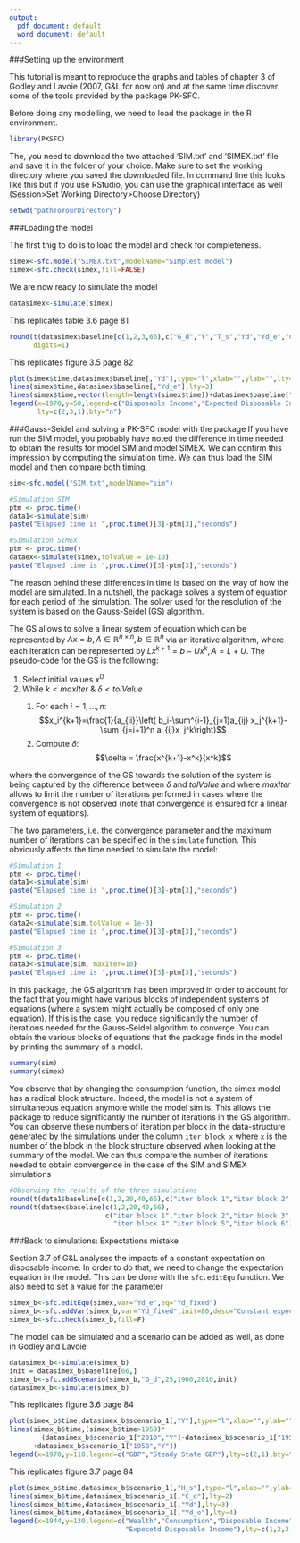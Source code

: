 ```yaml
---
output:
  pdf_document: default
  word_document: default
---
```


###Setting up the environment

This tutorial is meant to reproduce the graphs and tables of chapter 3 of Godley and Lavoie (2007, G&L for now on) and at the same time discover some of the tools provided by the package PK-SFC. 

Before doing any modelling, we need to load the package in the R environment. 
```r
library(PKSFC)
```

The, you need to download the two attached 'SIM.txt' and 'SIMEX.txt' file and save it in the folder of your choice. Make sure to set the working directory where you saved the downloaded file. In command line this looks like this but if you use RStudio, you can use the graphical interface as well (Session>Set Working Directory>Choose Directory)
```r
setwd("pathToYourDirectory")
```

###Loading the model

The first thig to do is to load the model and check for completeness.
```r
simex<-sfc.model("SIMEX.txt",modelName="SIMplest model")
simex<-sfc.check(simex,fill=FALSE)
```

We are now ready to simulate the model
```r
datasimex<-simulate(simex)
```

This replicates table 3.6 page 81
```r
round(t(datasimex$baseline[c(1,2,3,66),c("G_d","Y","T_s","Yd","Yd_e","C_d","H_s","H_h")]),
      digits=1)
```

This replicates figure 3.5 page 82
```r
plot(simex$time,datasimex$baseline[,"Yd"],type="l",xlab="",ylab="",lty=2)
lines(simex$time,datasimex$baseline[,"Yd_e"],lty=3)
lines(simex$time,vector(length=length(simex$time))+datasimex$baseline["2010","Yd"])
legend(x=1970,y=50,legend=c("Disposable Income","Expected Disposable Income","Steady State"),
       lty=c(2,3,1),bty="n")
```

###Gauss-Seidel and solving a PK-SFC model with the package
If you have run the SIM model, you probably have noted the difference in time needed to obtain the results for model SIM and model SIMEX. We can confirm this impression by computing the simulation time. We can thus load the SIM model and then compare both timing.

```r
sim<-sfc.model("SIM.txt",modelName="sim")

#Simulation SIM
ptm <- proc.time()
data1<-simulate(sim)
paste("Elapsed time is ",proc.time()[3]-ptm[3],"seconds")

#Simulation SIMEX
ptm <- proc.time()
dataex<-simulate(simex,tolValue = 1e-10)
paste("Elapsed time is ",proc.time()[3]-ptm[3],"seconds")
```

The reason behind these differences in time is based on the way of how the model are simulated. In a nutshell, the package solves a system of equation for each period of the simulation. The solver used for the resolution of the system is based on the Gauss-Seidel (GS) algorithm. 

The GS allows to solve a linear system of equation which can be represented by $Ax=b,\, A\in\mathbb{R}^{n\times n},\, b\in \mathbb{R}^n$ via an iterative algorithm, where each iteration can be represented by $L x^{k+1} = b-Ux^{k},\, A=L+U$. The pseudo-code for the GS is the following:
<ol>
<li>Select initial values $x^0$</li>
<li>While $k<maxIter$ \& $\delta < tolValue$</li>
<ol>
<li>For each $i=1,...,n$: $$x_i^{k+1}=\frac{1}{a_{ii}}\left( b_i-\sum^{i-1}_{j=1}a_{ij} x_j^{k+1}-\sum_{j=i+1}^n a_{ij}x_j^k\right)$$</li>
<li>Compute $\delta$: $$\delta = \frac{x^{k+1}-x^k}{x^k}$$</li>
</ol>
</ol>
where the convergence of the GS towards the solution of the system is being captured by the difference between $\delta$ and $tolValue$ and where $maxIter$ allows to limit the number of iterations performed in cases where the convergence is not observed (note that convergence is ensured for a linear system of equations).

The two parameters, i.e. the convergence parameter and the maximum number of iterations can be specified in the `simulate` function. This obviously affects the time needed to simulate the model:

```r
#Simulation 1
ptm <- proc.time()
data1<-simulate(sim)
paste("Elapsed time is ",proc.time()[3]-ptm[3],"seconds")

#Simulation 2
ptm <- proc.time()
data2<-simulate(sim,tolValue = 1e-3)
paste("Elapsed time is ",proc.time()[3]-ptm[3],"seconds")

#Simulation 3
ptm <- proc.time()
data3<-simulate(sim, maxIter=10)
paste("Elapsed time is ",proc.time()[3]-ptm[3],"seconds")
```

In this package, the GS algorithm has been improved in order to account for the fact that you might have various blocks of independent systems of equations (where a system might actually be composed of only one equation). If this is the case, you reduce significantly the number of iterations needed for the Gauss-Seidel algorithm to converge. You can obtain the various blocks of equations that the package finds in the model by printing the summary of a model.

```r
summary(sim)
summary(simex)
```

You observe that by changing the consumption function, the simex model has a radical block structure. Indeed, the model is not a system of simultaneous equation anymore while the model sim is. This allows the package to reduce significantly the number of iterations in the GS algorithm. You can observe these numbers of iteration per block in the data-structure generated by the simulations under the column `iter block x` where `x` is the number of the block in the block structure observed when looking at the summary of the model. We can thus compare the number of iterations needed to obtain convergence in the case of the SIM and SIMEX simulations

```r
#Observing the results of the three simulations
round(t(data1$baseline[c(1,2,20,40,66),c("iter block 1","iter block 2")]),digits=3)
round(t(dataex$baseline[c(1,2,20,40,66),
                        c("iter block 1","iter block 2","iter block 3",
                          "iter block 4","iter block 5","iter block 6")]),digits=3)
```

###Back to simulations: Expectations mistake

Section 3.7 of G&L analyses the impacts of a constant expectation on disposable income. In order to do that, we need to change the expectation equation in the model. This can be done with the `sfc.editEqu` function. We also need to set a value for the parameter
```r
simex_b<-sfc.editEqu(simex,var="Yd_e",eq="Yd_fixed")
simex_b<-sfc.addVar(simex_b,var="Yd_fixed",init=80,desc="Constant expected disposable income")
simex_b<-sfc.check(simex_b,fill=F)
```

The model can be simulated and a scenario can be added as well, as done in Godley and Lavoie
```r
datasimex_b<-simulate(simex_b)
init = datasimex_b$baseline[66,]
simex_b<-sfc.addScenario(simex_b,"G_d",25,1960,2010,init)
datasimex_b<-simulate(simex_b)
```

This replicates figure 3.6 page 84
```r
plot(simex_b$time,datasimex_b$scenario_1[,"Y"],type="l",xlab="",ylab="",lty=2)
lines(simex_b$time,(simex_b$time>1959)*
        (datasimex_b$scenario_1["2010","Y"]-datasimex_b$scenario_1["1958","Y"])
      +datasimex_b$scenario_1["1958","Y"])
legend(x=1970,y=110,legend=c("GDP","Steady State GDP"),lty=c(2,1),bty="n")
```

This replicates figure 3.7 page 84
```r
plot(simex_b$time,datasimex_b$scenario_1[,"H_s"],type="l",xlab="",ylab="")
lines(simex_b$time,datasimex_b$scenario_1[,"C_d"],lty=2)
lines(simex_b$time,datasimex_b$scenario_1[,"Yd"],lty=3)
lines(simex_b$time,datasimex_b$scenario_1[,"Yd_e"],lty=4)
legend(x=1944,y=130,legend=c("Wealth","Consumption","Disposable Income",
                             "Expecetd Disposable Income"),lty=c(1,2,3,4),bty="n")
```